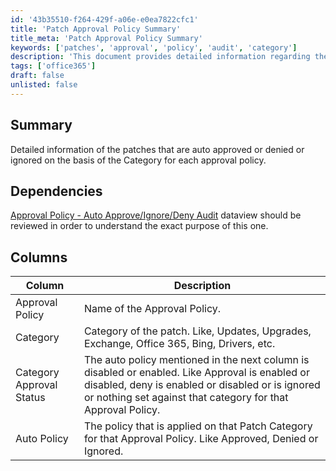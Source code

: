 ```yaml
---
id: '43b35510-f264-429f-a06e-e0ea7822cfc1'
title: 'Patch Approval Policy Summary'
title_meta: 'Patch Approval Policy Summary'
keywords: ['patches', 'approval', 'policy', 'audit', 'category']
description: 'This document provides detailed information regarding the auto approval, denial, or ignoring of patches based on their category for each approval policy. It includes a summary of the relevant columns and dependencies for understanding the approval process.'
tags: ['office365']
draft: false
unlisted: false
---
```

## Summary

Detailed information of the patches that are auto approved or denied or ignored on the basis of the Category for each approval policy.

## Dependencies

[Approval Policy - Auto Approve/Ignore/Deny Audit](https://proval.itglue.com/DOC-5078775-8988669) dataview should be reviewed in order to understand the exact purpose of this one.

## Columns

| Column                     | Description                                                                                                          |
|---------------------------|----------------------------------------------------------------------------------------------------------------------|
| Approval Policy           | Name of the Approval Policy.                                                                                         |
| Category                  | Category of the patch. Like, Updates, Upgrades, Exchange, Office 365, Bing, Drivers, etc.                          |
| Category Approval Status   | The auto policy mentioned in the next column is disabled or enabled. Like Approval is enabled or disabled, deny is enabled or disabled or is ignored or nothing set against that category for that Approval Policy. |
| Auto Policy               | The policy that is applied on that Patch Category for that Approval Policy. Like Approved, Denied or Ignored.       |












